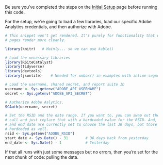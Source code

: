 Be sure you've completed the steps on the [Initial Setup](setup.html) page before running this code.

For the setup, we're going to load a few libraries, load our specific Adobe Analytics credentials, and then authorize with Adobe.

```r

# This snippet won't get rendered. It's purely for functionality that will make the web
# pages render more cleanly.

library(knitr)   # Mainly... so we can use kable()

```

```r
# Load the necessary libraries
library(RSiteCatalyst)
library(tidyverse)
library(devtools)
library(jsonlite)    # Needed for unbox() in examples with inline segments

# Load the username, shared secret, and report suite ID
username <- Sys.getenv("ADOBE_API_USERNAME")
secret <- Sys.getenv("ADOBE_API_SECRET")

# Authorize Adobe Aalytics.
SCAuth(username, secret)

# Set the RSID and the date range. If you want to, you can swap out the Sys.getenv()
# call and just replace that with a hardcoded value for the RSID. And, the start 
# and end date are currently set to choose the last 30 days, but those can be 
# hardcoded as well.
rsid <- Sys.getenv("ADOBE_RSID")
start_date <- Sys.Date() - 31        # 30 days back from yesterday
end_date <- Sys.Date() - 1           # Yesterday

```

If that all runs with just some messages but no errors, then you're set for the next chunk of code: pulling the data.
